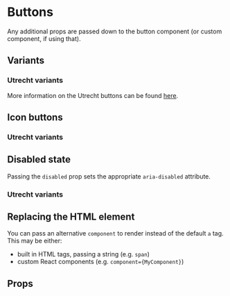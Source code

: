 

<Meta of={ButtonStories} />

# Buttons

Any additional props are passed down to the button component (or custom component, if using that).

<Canvas of={ButtonStories.ExtraProps} name="Docs" />

## Variants

<Canvas>
  <Story of={ButtonStories.Default} />
  <Story of={ButtonStories.Primary} />
  <Story of={ButtonStories.Secondary} />
  <Story of={ButtonStories.Danger} />
  <Story of={ButtonStories.Anchor} />
  <Story of={ButtonStories.AnchorButton} />
  <Story of={ButtonStories.AnchorA} />
</Canvas>

### Utrecht variants

More information on the Utrecht buttons can be found
[here](https://nl-design-system.github.io/themes/?path=/docs/button--gemeente-utrecht).

<Canvas>
  <Story of={UtrechtButtonStories.UtrechtDefault} />
  <Story of={UtrechtButtonStories.UtrechtPrimary} />
  <Story of={UtrechtButtonStories.UtrechtSecondary} />
  <Story of={UtrechtButtonStories.UtrechtDanger} />
  <Story of={UtrechtButtonStories.UtrechtLinkLooksLikeButton} />
  <Story of={UtrechtButtonStories.UtrechtButtonLooksLikeLink} />
</Canvas>

## Icon buttons

<Canvas>
  <Story of={ButtonStories.IconOnly} />
  <Story of={ButtonStories.IconOnlyDanger} />
</Canvas>

### Utrecht variants

<Canvas>
  <Story of={UtrechtButtonStories.UtrechtIconButton} />
  <Story of={UtrechtButtonStories.UtrechtIconButtonDanger} />
</Canvas>

## Disabled state

Passing the `disabled` prop sets the appropriate `aria-disabled` attribute.

<Canvas of={ButtonStories.Disabled} />

### Utrecht variants

<Canvas of={UtrechtButtonStories.UtrechtButtonDisabled} />

## Replacing the HTML element

You can pass an alternative `component` to render instead of the default `a` tag. This may be
either:

- built in HTML tags, passing a string (e.g. `span`)
- custom React components (e.g. `component={MyComponent}`)

<Canvas>
  <Story of={ButtonStories.CustomComponent} />
  <Story of={ButtonStories.Link} />
</Canvas>

## Props

<ArgTypes of={ButtonStories} />
